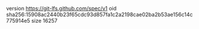 version https://git-lfs.github.com/spec/v1
oid sha256:15908ac2440b23f65cdc93d857fa1c2a2198cae02ba2b53ae156c14c775914e5
size 16257
